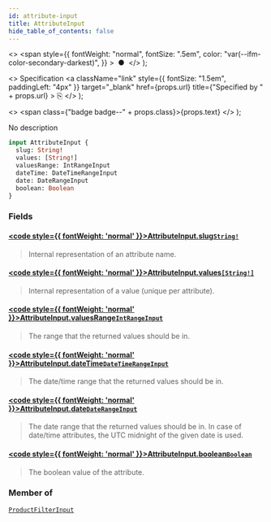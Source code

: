```yaml
---
id: attribute-input
title: AttributeInput
hide_table_of_contents: false
---
```


  <>
    <span
      style={{
        fontWeight: "normal",
        fontSize: ".5em",
        color: "var(--ifm-color-secondary-darkest)",
      }}
    >
      &nbsp;●&nbsp;
    </span>
  </>
);

  <>
    Specification
    <a
      className="link"
      style={{ fontSize: "1.5em", paddingLeft: "4px" }}
      target="\_blank"
      href={props.url}
      title={"Specified by " + props.url}
    >
      ⎘
    </a>
  </>
);

  <>
    <span class={"badge badge--" + props.class}>{props.text}</span>
  </>
);

No description

```graphql
input AttributeInput {
  slug: String!
  values: [String!]
  valuesRange: IntRangeInput
  dateTime: DateTimeRangeInput
  date: DateRangeInput
  boolean: Boolean
}
```

### Fields

#### [<code style={{ fontWeight: 'normal' }}>AttributeInput.<b>slug</b></code>](#)<Bullet />[`String!`](../../api-reference/scalars/string) <Badge class="secondary" text="non-null"/> <Badge class="secondary" text="scalar"/>

> Internal representation of an attribute name.

#### [<code style={{ fontWeight: 'normal' }}>AttributeInput.<b>values</b></code>](#)<Bullet />[`[String!]`](../../api-reference/scalars/string) <Badge class="secondary" text="list"/> <Badge class="secondary" text="scalar"/>

> Internal representation of a value (unique per attribute).

#### [<code style={{ fontWeight: 'normal' }}>AttributeInput.<b>valuesRange</b></code>](#)<Bullet />[`IntRangeInput`](../../api-reference/inputs/int-range-input) <Badge class="secondary" text="input"/>

> The range that the returned values should be in.

#### [<code style={{ fontWeight: 'normal' }}>AttributeInput.<b>dateTime</b></code>](#)<Bullet />[`DateTimeRangeInput`](../../api-reference/inputs/date-time-range-input) <Badge class="secondary" text="input"/>

> The date/time range that the returned values should be in.

#### [<code style={{ fontWeight: 'normal' }}>AttributeInput.<b>date</b></code>](#)<Bullet />[`DateRangeInput`](../../api-reference/inputs/date-range-input) <Badge class="secondary" text="input"/>

> The date range that the returned values should be in. In case of date/time attributes, the UTC midnight of the given date is used.

#### [<code style={{ fontWeight: 'normal' }}>AttributeInput.<b>boolean</b></code>](#)<Bullet />[`Boolean`](../../api-reference/scalars/boolean) <Badge class="secondary" text="scalar"/>

> The boolean value of the attribute.

### Member of

[`ProductFilterInput`](../../api-reference/inputs/product-filter-input) <Badge class="secondary" text="input"/>
